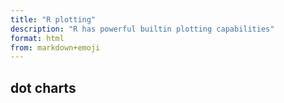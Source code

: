 ---
title: "R plotting"
description: "R has powerful builtin plotting capabilities"
format: html
from: markdown+emoji
---

## dot charts